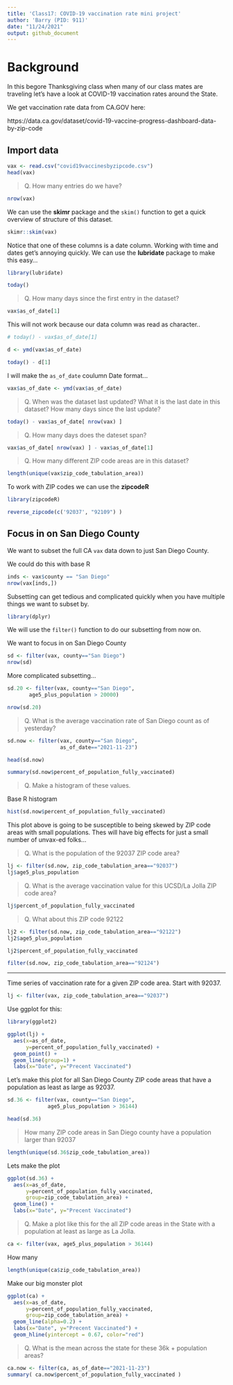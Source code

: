 ```yaml
---
title: 'Class17: COVID-19 vaccination rate mini project'
author: 'Barry (PID: 911)'
date: "11/24/2021"
output: github_document
---
```


# Background

In this begore Thanksgiving class when many of our class mates are traveling let's have a look at COVID-19 vaccination rates around the State.

We get vaccination rate data from CA.GOV here:

https://data.ca.gov/dataset/covid-19-vaccine-progress-dashboard-data-by-zip-code

## Import data

```r
vax <- read.csv("covid19vaccinesbyzipcode.csv")
head(vax)
```


> Q. How many entries do we have?

```r
nrow(vax)
```

We can use the **skimr** package and the `skim()` function to get a quick overview of structure of this dataset.

```r
skimr::skim(vax)
```

Notice that one of these columns is a date column. Working with time and dates get's annoying quickly. We can use the **lubridate** package to make this easy...

```r
library(lubridate)

today()
```


> Q. How many days since the first entry in the dataset?

```r
vax$as_of_date[1]
```

This will not work because our data column was read as character..
```r
# today() - vax$as_of_date[1]
```

```r
d <- ymd(vax$as_of_date)
```

```r
today() - d[1]
```

I will make the `as_of_date` coulumn Date format...

```r
vax$as_of_date <- ymd(vax$as_of_date)
```


> Q. When was the dataset last updated? What it is the last date in this dataset? How many days since the last update?

```r
today() - vax$as_of_date[ nrow(vax) ]
```
> Q. How many days does the dateset span?

```r
vax$as_of_date[ nrow(vax) ] - vax$as_of_date[1]
```

> Q. How many different ZIP code areas are in this dataset?

```r
length(unique(vax$zip_code_tabulation_area))
```

To work with ZIP codes we can use the **zipcodeR**

```r
library(zipcodeR)

reverse_zipcode(c('92037', "92109") )
```

## Focus in on San Diego County

We want to subset the full CA `vax` data down to just San Diego County.

We could do this with base R

```r
inds <- vax$county == "San Diego"
nrow(vax[inds,])
```

Subsetting can get tedious and complicated quickly when you have multiple things we want to subset by.

```r
library(dplyr)
```

We will use the `filter()` function to do our subsetting from now on.

We want to focus in on San Diego County

```r
sd <- filter(vax, county=="San Diego")
nrow(sd)
```

More complicated subsetting...

```r

sd.20 <- filter(vax, county=="San Diego",
       age5_plus_population > 20000)

nrow(sd.20)
```

> Q. What is the average vaccination rate of San Diego count as of yesterday?

```r
sd.now <- filter(vax, county=="San Diego",
                 as_of_date=="2021-11-23")

head(sd.now)
```


```r
summary(sd.now$percent_of_population_fully_vaccinated)
```



> Q. Make a histogram of these values.

Base R histogram
```r
hist(sd.now$percent_of_population_fully_vaccinated)
```

This plot above is going to be susceptible to being skewed by ZIP code areas with small populations. Thes will have big effects for just a small number of unvax-ed folks...

> Q. What is the population of the 92037 ZIP code area?

```r
lj <- filter(sd.now, zip_code_tabulation_area=="92037")
lj$age5_plus_population
```

> Q. What is the average vaccination value for this UCSD/La Jolla ZIP code area?

```r
lj$percent_of_population_fully_vaccinated
```

> Q. What about this ZIP code 92122

```r
lj2 <- filter(sd.now, zip_code_tabulation_area=="92122")
lj2$age5_plus_population
```
```r
lj2$percent_of_population_fully_vaccinated
```

```r
filter(sd.now, zip_code_tabulation_area=="92124")
```

---

Time series of vaccination rate for a given ZIP code area.
Start with 92037.

```r
lj <- filter(vax, zip_code_tabulation_area=="92037")
```

Use ggplot for this:
```r
library(ggplot2)

ggplot(lj) +
  aes(x=as_of_date,
      y=percent_of_population_fully_vaccinated) +
  geom_point() +
  geom_line(group=1) +
  labs(x="Date", y="Precent Vaccinated")

```


Let's make this plot for all San Diego County ZIP code areas that have a population as least as large as 92037.

```r

sd.36 <- filter(vax, county=="San Diego",
             age5_plus_population > 36144)

head(sd.36)
```

> How many ZIP code areas in San Diego county have a population larger than 92037

```r
length(unique(sd.36$zip_code_tabulation_area))
```

Lets make the plot

```r
ggplot(sd.36) +
  aes(x=as_of_date,
      y=percent_of_population_fully_vaccinated,
      group=zip_code_tabulation_area) +
  geom_line() +
  labs(x="Date", y="Precent Vaccinated")

```
> Q. Make a plot like this for the all ZIP code areas in the State with a population at least as large as La Jolla.

```r
ca <- filter(vax, age5_plus_population > 36144)
```

How many
```r
length(unique(ca$zip_code_tabulation_area))
```
Make our big monster plot

```r
ggplot(ca) +
  aes(x=as_of_date,
      y=percent_of_population_fully_vaccinated,
      group=zip_code_tabulation_area) +
  geom_line(alpha=0.2) +
  labs(x="Date", y="Precent Vaccinated") +
  geom_hline(yintercept = 0.67, color="red")

```

> Q. What is the mean across the state for these 36k + population areas?

```r
ca.now <- filter(ca, as_of_date=="2021-11-23")
summary( ca.now$percent_of_population_fully_vaccinated )
```






